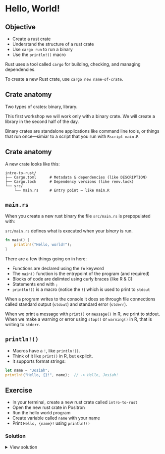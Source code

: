 # Hello, World!


::: callout-tip
## Objective

- Create a rust crate
- Understand the structure of a rust crate
- Use `cargo run` to run a binary
- Use the `println!()` macro
:::


Rust uses a tool called `cargo` for building, checking, and managing dependencies.

To create a new Rust crate, use `cargo new name-of-crate`.

## Crate anatomy

Two types of crates: binary, library.

::: aside
This first workshop we will work only with a binary crate. We will create a library in the second half of the day.
:::

Binary crates are standalone applications like command line tools, or things that run once—simiar to a script that you run with `Rscript main.R`


## Crate anatomy

A new crate looks like this:

```
intro-to-rust/
├── Cargo.toml      # Metadata & dependencies (like DESCRIPTION)
├── Cargo.lock      # Dependency versions (like renv.lock)
└── src/
    └── main.rs     # Entry point — like main.R
```


## `main.rs`

When you create a new rust binary the file `src/main.rs` is prepopulated with:

::: callout-tip
`src/main.rs` defines what is executed when your _binary_ is run.
:::

```rust
fn main() {
    println!("Hello, world!");
}
```

There are a few things going on in here:

- Functions are declared using the `fn` keyword
- The `main()` function is the entrypoint of the program (and required)
- Blocks of code are delimted using curly braces (like R & C)
- Statements end with `;`
- `println!()` is a macro (notice the `!`) which is used to print to `stdout`

::: aside
When a program writes to the console it does so through file connections called standard output (`stdout`) and standard error (`stderr`).

When we print a message with `print()` or `message()` in R, we print to stdout. When we make a warning or error using `stop()` or `warning()` in R, that is writing to `stderr`.
:::


## `println!()`

* Macros have a `!`, like `println!()`.
* Think of it like `print()` in R, but explicit.
* It supports format strings:

```rust
let name = "Josiah";
println!("Hello, {}!", name);  // -> Hello, Josiah!
```


## Exercise

- In your terminal, create a new rust crate called `intro-to-rust`
- Open the new rust crate in Positron
- Run the hello world program
- Create variable called `name` with your name
- Print `Hello, {name}!` using `println!()`


### Solution

<details>
<summary>View solution </summary>

In `src/main.rs`

```rust
fn main() {
    let name = "Josiah";
    println!("Hello, {name}!");
}
```

To run it navigate to your terminal and then run `cargo run`.

</details>
